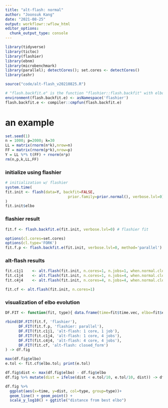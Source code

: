 ```yaml
---
title: "alt-flash: normal"
author: "Joonsuk Kang"
date: "2021-08-25"
output: workflowr::wflow_html
editor_options:
  chunk_output_type: console
---
```


```r
library(tidyverse)
library(tictoc)
library(flashier)
library(ebnm)
library(microbenchmark)
library(parallel); detectCores(); set.cores <- detectCores()
library(ashr)

source("code/alt-flash_v20210825.R")

# "flash.backfit.e" is the function "flashier::flash.backfit" with elbo/time tracking functionality
environment(flash.backfit.e) <- asNamespace('flashier') 
flash.backfit.e <- compiler::cmpfun(flash.backfit.e)
```

# an example

```r
set.seed(1)
n = 1000; p=2000; k=30
LL = matrix(rnorm(n*k),nrow=n)
FF = matrix(rnorm(p*k),nrow=p)
Y = LL %*% t(FF) + rnorm(n*p)
rm(n,p,k,LL,FF)
```

### initialize using flashier

```r
# initialization w/ flashier
system.time(
fit.init <- flash(data=Y, backfit=FALSE, 
                            prior.family=prior.normal(), verbose.lvl=0)
)
fit.init$elbo
```

### flashier result

```r
fit.f <- flash.backfit.e(fit.init, verbose.lvl=0) # flashier fit

options(cl.cores=set.cores)
options(cl.type='FORK')
fit.f.p <- flash.backfit.e(fit.init, verbose.lvl=0, method='parallel') 
```

### alt-flash results

```r
fit.c1j1    <- alt.flash(fit.init, n.cores=1, n.jobs=1, when.normal.closed.form=FALSE)
fit.c1j4    <- alt.flash(fit.init, n.cores=1, n.jobs=4, when.normal.closed.form=FALSE)
fit.c4j4    <- alt.flash(fit.init, n.cores=4, n.jobs=4, when.normal.closed.form=FALSE)

fit.cf <- alt.flash(fit.init, n.cores=1)
```


### visualization of elbo evolution

```r
DF.FIT <- function(fit, type){ data.frame(time=fit$time.vec, elbo=fit$elbo.vec, type=type) }

rbind(DF.FIT(fit.f, 'flashier'),
      DF.FIT(fit.f.p, 'flashier: parallel'),
      DF.FIT(fit.c1j1, 'alt-flash: 1 core, 1 job'),
      DF.FIT(fit.c1j4, 'alt-flash: 1 core, 4 jobs'), 
      DF.FIT(fit.c4j4, 'alt-flash: 4 core, 4 jobs'),
      DF.FIT(fit.cf, 'alt-flash: closed_form')
) -> df.fig

max(df.fig$elbo)
e.tol <- fit.cf$elbo.tol; print(e.tol)

df.fig$dist <- max(df.fig$elbo) - df.fig$elbo
df.fig %>% mutate(dist = ifelse(dist < e.tol/10, e.tol/10, dist)) -> df.fig

df.fig %>% 
  ggplot(aes(x=time, y=dist, col=type, group=type))+
  geom_line() + geom_point() + 
  scale_y_log10() + ggtitle("distance from best elbo")
```

